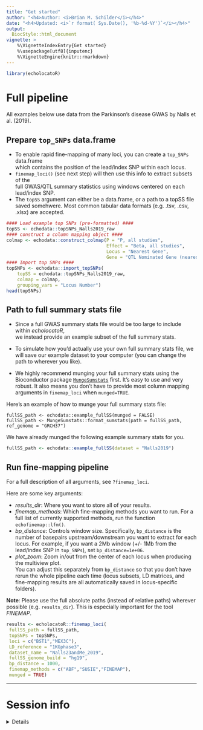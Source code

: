 ```yaml
---
title: "Get started" 
author: "<h4>Author: <i>Brian M. Schilder</i></h4>" 
date: "<h4>Updated: <i>`r format( Sys.Date(), '%b-%d-%Y')`</i></h4>"
output:
  BiocStyle::html_document
vignette: >
    %\VignetteIndexEntry{Get started} 
    %\usepackage[utf8]{inputenc}
    %\VignetteEngine{knitr::rmarkdown}
---
```



```r
library(echolocatoR) 
```

# Full pipeline  

All examples below use data from the Parkinson's disease GWAS by Nalls et al. (2019).  

## Prepare `top_SNPs` data.frame   

* To enable rapid fine-mapping of many loci, you can create a `top_SNPs` data.frame  
which contains the position of the lead/index SNP within each locus.
* `finemap_loci()` (see next step) will then use this info to extract subsets of the   
full GWAS/QTL summary statistics using windows centered on each lead/index SNP.
* The `topSS` argument can either be a data.frame, or a path to a topSS file saved somehwere.
Most common tabular data formats (e.g. .tsv, .csv, .xlsx) are accepted.  


```r
#### Load example top SNPs (pre-formatted) ####
topSS <- echodata::topSNPs_Nalls2019_raw
#### construct a column mapping object ####
colmap <- echodata::construct_colmap(P = "P, all studies",
                                     Effect = "Beta, all studies",
                                     Locus = "Nearest Gene",
                                     Gene = "QTL Nominated Gene (nearest QTL)")
#### Import top SNPs ####
topSNPs <- echodata::import_topSNPs(
    topSS = echodata::topSNPs_Nalls2019_raw,
    colmap = colmap,
    grouping_vars = "Locus Number")
head(topSNPs)
```

## Path to full summary stats file  

* Since a full GWAS summary stats file would be too large to include within *echolocatoR*,  
we instead provide an example subset of the full summary stats.  

* To simulate how you'd actually use your own full summary stats file, we will save our example dataset to your computer (you can change the path to wherever you like). 

* We highly recommend munging your full summary stats using the Bioconductor package [`MungeSumstats`](https://github.com/neurogenomics/MungeSumstats) first. It's easy to use and very robust. It also means you don't have to provide most column mapping arguments in `finemap_loci` when `munged=TRUE`. 

Here's an example of how to munge your full summary stats file: 

```
fullSS_path <- echodata::example_fullSS(munged = FALSE)
fullSS_path <- MungeSumstats::format_sumstats(path = fullSS_path, ref_genome = "GRCH37")
```

We have already munged the following example summary stats for you.

```r
fullSS_path <- echodata::example_fullSS(dataset = "Nalls2019")
```

## Run fine-mapping pipeline  

For a full description of all arguments, see `?finemap_loci`.  

Here are some key arguments:  

* *results_dir*: Where you want to store all of your results.  
* *finemap_methods*: Which fine-mapping methods you want to run. For a full list of currently supported methods, run the function `echofinemap::lfm()`.  
* *bp_distance*: Controls window size. Specifically, `bp_distance` is the number of basepairs upstream/downstream you want to extract for each locus. For example, if you want a 2Mb window (+/- 1Mb from the lead/index SNP in `top_SNPs`), set `bp_distance=1e+06`.  
* *plot_zoom*: Zoom in/out from the center of each locus when producing the multiview plot.  
You can adjust this separately from `bp_distance` so that you don't have rerun the whole pipeline each time (locus subsets, LD matrices, and fine-mapping results are all automatically saved in locus-specific folders).  
 
**Note**: Please use the full absolute paths (instead of relative paths) wherever possible (e.g. `results_dir`). This is especially important for the tool *FINEMAP*.

```r
results <- echolocatoR::finemap_loci(
 fullSS_path = fullSS_path,
 topSNPs = topSNPs,
 loci = c("BST1","MEX3C"),
 LD_reference = "1KGphase3",
 dataset_name = "Nalls23andMe_2019",
 fullSS_genome_build = "hg19",
 bp_distance = 1000,
 finemap_methods = c("ABF","SUSIE","FINEMAP"),
 munged = TRUE)
```

<hr>

# Session info  

<details>

```r
utils::sessionInfo()
```

</details>

<br>

